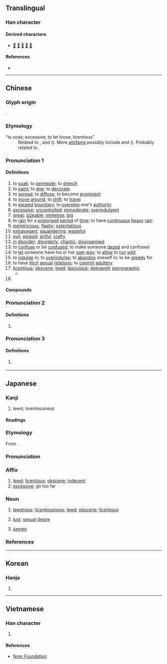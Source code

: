 {{also|婬}}
{{character info}}
==Translingual==

===Han character===
{{Han char|rn=85|rad=水|as=08|sn=11|four=32114|canj=EBHG|ids=⿰氵㸒}}

====Derived characters====
* [[𠽍]] [[𢴏]] [[𤎛]] [[𦹻]] [[霪]]

====References====
* {{Han ref|kx=0631.090|dkj=17678|dj=1033.120|hdz=31654.040|uh=6DEB|ud=28139|bh=B25D|bd=45661}}

----

==Chinese==
{{zh-forms}}

===Glyph origin===
{{Han etym}}
{{Han compound|水|alt1=氵|㸒|ls=psc|c1=s|c2=p|t1=water}}.

===Etymology===
; “to soak; excessive; to let loose; licentious”
: Related to {{och-l|婬|licentious}}, {{och-l|霪|heavy rain}} and {{och-l|霖|continued rain}} ({{zh-ref|Wang, 1982}}). More [[allofam]]s possibly include {{och-l|瀋|liquid}} and {{och-l|沉|to submerge}} ({{zh-ref|Schuessler, 2007}}). Probably related to {{inh|zh|sit-pro|*l-(t/d)jam||to fill, flat}}.

===Pronunciation 1===
{{zh-pron
|m=yín
|c=jam4
|h=pfs=yìm
|md=ìng
|mn=îm/tâm
|w=3hhin
|mc=y
|oc=y
|cat=v,a
}}

====Definitions====
{{zh-hanzi}}

# to [[soak]]; to [[permeate]]; to [[drench]]
# to [[paint]]; to [[dye]]; to [[decorate]]
# to [[spread]]; to [[diffuse]]; to become [[prominent]]
# to [[move]] [[around]]; to [[shift]]; to [[travel]]
# to [[exceed]] [[boundary]]; to [[overstep]] one's [[authority]]
# [[excessive]]; [[uncontrolled]]; [[immoderate]]; [[overindulgent]]
# [[great]]; [[sizeable]]; [[immense]]; [[big]]
# to [[rain]] for a [[prolonged]] [[period]] of [[time]]; to have [[continuous]] [[heavy]] [[rain]]
# [[meretricious]]; [[flashy]]; [[ostentatious]]
# [[extravagant]]; [[squandering]]; [[wasteful]]
# [[evil]]; [[wicked]]; [[sinful]]; [[crafty]]
# [[in]] [[disorder]]; [[disorderly]]; [[chaotic]]; [[disorganised]]
# to [[confuse]] or be [[confused]]; to make someone [[dazed]] and confused
# to [[let]] someone have his or her [[own]] [[way]]; to [[allow]] to [[run]] [[wild]]
# to [[indulge]] in; to [[overindulge]]; to [[abandon]] oneself in; to be [[greedy]] for
# to have [[illicit]] [[sexual]] [[relation]]s; to [[commit]] [[adultery]]
# [[licentious]]; [[obscene]]; [[lewd]]; [[lascivious]]; [[depraved]]; [[pornographic]]
#* {{zh-x|又 每 見 人 言：番 婦 多 '''淫'''，產 後 一 兩 日，即 與 夫 合。|Then again, I have often heard people say that the native women are very '''lascivious''', so that a day or two after giving birth they are immediately coupling with their husbands. {{q|Adapted from translation by Peter Harris}}|CL|ref='''c. 1300''', {{w2|zh|周達觀}} ({{w|Zhou Daguan}}), {{lang|zh|《{{w2|zh|s:真臘風土記|真臘風土記}}》}} (''{{w|The Customs of Cambodia}}'')}}
# {{zh-alt-form|深|[[deep]]; [[deeply]]}}

====Compounds====
{{zh-der|侵淫|六淫|口淫|姦淫|意淫|手淫|書淫|汎淫|泛淫|流淫|淫亂|淫具|淫凶|淫威|淫婦|淫慾|淫樂|淫水|淫污|淫猥|淫祀|淫穢|淫羊藿|淫蕩|淫語|淫賤|淫雨|淫鬼|煩淫|狂淫|自淫|荒淫|行淫|誨淫|誨淫性|諂淫|買淫|賣淫|辟淫|閉淫|陋淫|風淫|驕奢淫逸|冶容誨淫|姦盜邪淫|奸淫|姦淫擄掠|宣淫|富貴不淫|姦夫淫婦|奇技淫巧|不淫|慆淫|淫媾|淫邪|淫情浪態|沉湎淫逸|浸淫|淫惠|淫液|淫視|淫辭|淫遊|福善禍淫|淫業|淫奔|淫學|淫心慝行|淫媟|淫潦|淫風|淫靡|滯淫|淫褻|淫祠|淫濫|淫淫|淫汙穢臭|淫氣|淫巧|淫哇|淫刑|淫佚|樂而不淫|朋淫|誨淫誨盜|荒淫無恥|驕奢淫佚|詖淫|驕淫|荒淫無度|誨盜誨淫|驕奢淫泆|飽暖生淫|荒淫無道}}

===Pronunciation 2===
{{zh-pron
|m=yàn
|c=jim6
|cat=syllable
}}

====Definitions====
{{zh-hanzi}}

# {{zh-only|淫預|dot=:}} {{zh-alt-form|灩澦|a [[dangerous]] [[pile]] of [[rock]]s in the [[middle]] of the [[Yangtze]] River in [[Sichuan]]}}

===Pronunciation 3===
{{zh-pron
|m=yáo
|c=jiu4
|cat=n
}}

====Definitions====
{{zh-hanzi}}

# {{lb|zh|mythology|historical}} {{zh-alt-name|瑤池|a [[legendary]] [[body of water]]}}

----

==Japanese==

===Kanji===
{{ja-kanji|grade=|rs=水08}}

# lewd; licentiousness

====Readings====
{{ja-readings
|goon=いん
|kanon=いん
|kun=みだ-ら, ほし.いまま-, ひたす
}}

===Etymology===
{{ja-kanjitab|いん|yomi=on|alt=婬}}
From {{der|ja|ltc|sort=いん|-}} {{ltc-l|淫}}.

===Pronunciation===
{{ja-pron|いん|acc=1|acc_ref=DJR|y=on}}

===Affix===
{{ja-pos|affix|いん}}

# [[lewd]]; [[licentious]]; [[obscene]]; [[indecent]]
# [[excessive]]; go too far

===Noun===
{{ja-noun|いん}}

# {{lb|ja|literary}} [[lewdness]]; [[licentiousness]]; {{n-g|Also used as a ''nari''-adjective:}} [[lewd]]; [[obscene]]; [[licentious]]
#: {{syn|ja|淫ら|tr1=midara}}
# {{lb|ja|literary}} [[lust]]; [[sexual]] [[desire]]
#: {{syn|ja|色欲|tr1=shikiyoku|性欲|tr2=seiyoku}}
# {{lb|ja|literary}} [[semen]]
#: {{syn|ja|精液|tr1=seieki}}

===References===
<references/>

----

==Korean==

===Hanja===
{{ko-hanja|hangeul=음|eumhun=|rv=eum|mr=ŭm|y=um}}

# {{rfdef|ko|sort=水08}}

----

==Vietnamese==

===Han character===
{{vi-readings|reading=dâm|rs=水08}}

# {{rfdef|vi|sort=水08}}

====References====
* [http://nomfoundation.org/common/nom_details.php?codepoint=6DEB Nom Foundation]